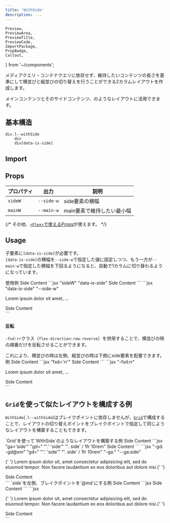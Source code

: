 ```yaml
---
title: 'WithSide'
description: ...
---
```


	Preview,
	PreviewArea,
	PreviewTitle,
	PreviewCode,
	ImportPackage,
	PropBadge,
	Callout,
} from '~/components';

メディアクエリ・コンテナクエリに依存せず、維持したいコンテンツの長さを基準にして横並びと縦並びの切り替えを行うことができる2カラムレイアウトを作成します。

メインコンテンツとそのサイドコンテンツ、のようなレイアウトに活用できます。

## 基本構造

```pug
div.l--withSide
	div
	div[data-is-side]
```

## Import

<ImportPackage component='WithSide' />

## Props

| プロパティ | 出力                                            | 説明                       |
| ---------- | ----------------------------------------------- | -------------------------- |
| `sideW`    | <PropBadge type="cssvar">`--side-w`</PropBadge> | side要素の横幅             |
| `mainW`    | <PropBadge type="cssvar">`--main-w`</PropBadge> | main要素で維持したい最小幅 |

{/* その他、[`<Flex>`で使えるProps](/components/flex#props)が使えます。 */}

## Usage

子要素に`[data-is-side]`が必要です。  
`[data-is-side]`の横幅を`--side-w`で指定した値に固定しつつ、もう一方が`--main-w`で指定した横幅を下回るようになると、自動で1カラムに切り替わるようになっています。

<Preview>
	<PreviewTitle>使用例</PreviewTitle>
	<PreviewArea resize p='30'>
		<WithSide sideW='10rem' mainW='16rem' g='30'>
			<Box>
				<Dummy />
			</Box>
			<Box data-is-side bgc='blue:20%'>
				Side Content
			</Box>
		</WithSide>
	</PreviewArea>
	<PreviewCode slot='tab' label='JSX'>
		```jsx "sideW" "data-is-side"
		<WithSide sideW='10rem' mainW='16rem' g='30'>
			<Box>
				<Dummy />
			</Box>
			<Box data-is-side>Side Content</Box>
		</WithSide>
		```
	</PreviewCode>
	<PreviewCode slot='tab' label='HTML'>
		```jsx "data-is-side" "--side-w"
		<div class='l--withSide -g:30' style='--side-w:10rem;--main-w:16rem;'>
			<div class='l--box'>
				<p>Lorem ipsum dolor sit amet, ...</p>
			</div>
			<div class='l--box' data-is-side>
				Side Content
			</div>
		</div>
		```
	</PreviewCode>
</Preview>

#### 反転

`-fxd:rr`クラス（`flex-direction:row-reverse`）を併用することで、横並びの時の順番だけを反転させることができます。

<Callout type='check'>
	これにより、横並びの時は左側、縦並びの時は下側にside要素を配置できます。
</Callout>

<Preview>
	<PreviewTitle>例</PreviewTitle>
	<PreviewArea resize p='30'>
		<WithSide fxd='rr' sideW='10rem' mainW='16rem' g='30'>
			<Box>
				<Dummy />
			</Box>
			<Box data-is-side bgc='blue:20%'>
				Side Content
			</Box>
		</WithSide>
	</PreviewArea>
	<PreviewCode slot='tab' label='JSX'>
		```jsx "fxd='rr'"
		<WithSide fxd='rr' sideW='10rem' mainW='16rem' g='30'>
			<Box>
				<Dummy />
			</Box>
			<Box data-is-side>Side Content</Box>
		</WithSide>
		```
	</PreviewCode>
	<PreviewCode slot='tab' label='HTML'>
		```jsx "-fxd:rr"
		<div class='l--withSide -fxd:rr -g:30' style='--side-w:10rem;--main-w:16rem;'>
			<div class='l--box'>
				<p>Lorem ipsum dolor sit amet, ...</p>
			</div>
			<div class='l--box' data-is-side>
				Side Content
			</div>
		</div>
		```
	</PreviewCode>
</Preview>

## `Grid`を使って似たレイアウトを構成する例

`WithSide`(`.l--withSide`)はブレイクポイントに依存しませんが、[`Grid`](/components/grid)で構成することで、レイアウトの切り替えポイントをブレイクポイントで指定して同じようなレイアウトを構築することもできます。

<Preview>
	<PreviewTitle>`Grid`を使って`WithSide`のようなレイアウトを構築する例</PreviewTitle>
	<PreviewArea resize p='30'>
		<Grid gd={[`'.' 'side'`, `'. side' / 1fr 10rem`]} g='30'>
			<GridItem>
				<Dummy />
			</GridItem>
			<GridItem ga='side' bgc='blue:20%'>
				Side Content
			</GridItem>
		</Grid>
	</PreviewArea>
	<PreviewCode slot='tab' label='JSX'>
		```jsx "ga='side'" "gd=" "'.' 'side'" "'. side' / 1fr 10rem"
		<Grid gd={[`'.' 'side'`, `'. side' / 1fr 10rem`]} g='30'>
			<GridItem>
				<Dummy />
			</GridItem>
			<GridItem ga='side'>Side Content</GridItem>
		</Grid>
		```
	</PreviewCode>
	<PreviewCode slot='tab' label='HTML'>
		```jsx "-gd: -gd@sm" "gd=" "'.' 'side'" "'. side' / 1fr 10rem" "-ga:" "--ga:side"
		<div class='l--grid -g:30 -gd: -gd@sm' style="--gd:'.' 'side';--sm-gd:'. side' / 1fr 10rem">
			<div>
				<p>
					{' '}
					Lorem ipsum dolor sit, amet consectetur adipisicing elit, sed do eiusmod tempor.
					Non facere laudantium ex eos doloribus aut dolore nisi.{' '}
				</p>
			</div>
			<div class='-ga:' style='--ga:side'>
				Side Content
			</div>
		</div>
		```
	</PreviewCode>
</Preview>

<Preview>
	<PreviewTitle>`side`を左側、ブレイクポイントを`@md`にする例</PreviewTitle>
	<PreviewArea resize p='30'>
		<Grid gd={[`'.' 'side'`, null, `'side .' / 10rem 1fr`]} g='30'>
			<GridItem>
				<Dummy />
			</GridItem>
			<GridItem ga='side' bgc='blue:20%'>
				Side Content
			</GridItem>
		</Grid>
	</PreviewArea>
	<PreviewCode slot='tab' label='JSX'>
		```jsx
		<Grid gd={[`'.' 'side'`, null, `'side .' / 10rem 1fr`]} g='30'>
			<GridItem>
				<Dummy />
			</GridItem>
			<GridItem ga='side'>Side Content</GridItem>
		</Grid>
		```
	</PreviewCode>
	<PreviewCode slot='tab' label='HTML'>
		```jsx
		<div class='l--grid -g:30 -gd: -gd@md' style="--gd:'.' 'side';--md-gd:'side .' / 10rem 1fr">
			<div>
				<p>
					{' '}
					Lorem ipsum dolor sit, amet consectetur adipisicing elit, sed do eiusmod tempor.
					Non facere laudantium ex eos doloribus aut dolore nisi.{' '}
				</p>
			</div>
			<div class='-ga:' style='--ga:side'>
				Side Content
			</div>
		</div>
		```
	</PreviewCode>
</Preview>

